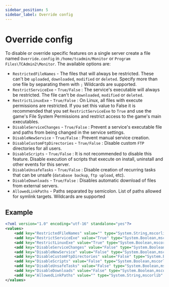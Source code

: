 ```yaml
---
sidebar_position: 5
sidebar_label: Override config
---
```


# Override config

To disable or override specific features on a single server create a file named `Override.config` in `/home/tcadmin/Monitor` or `Program Files\TCAdmin2\Monitor`. The available options are:

- `RestrictedFileNames` - The files that will always be restricted. These can't be `uploaded`, `downloaded`, `modified` or `deleted`. Specify more than one file by separating them with `;` Wildcards are supported.
- `RestrictServiceExe` - `True/False` : The service's executable will always be restricted. The file can't be `downloaded`, `modified` or `deleted`.
- `RestrictLinuxExe` - `True/False` : On Linux, all files with execute permissions are restricted. If you set this value to False it is recommended that you set `RestrictServiceExe` to `True` and use the game's File System Permissions and restrict access to the game's main executables.
- `DisableServiceChanges` - `True/False` : Prevent a service's executable file and paths from being changed in the service settings.
- `DisableNewService` - `True/False` : Prevent manual service creation.
- `DisableCustomFtpDirectories` - `True/False` : Disable custom `FTP` directories for all users.
- `DisableScripts` - `True/False` : It is not recommended to disable this feature. Disable execution of scripts that execute on install, uninstall and other events for this server.
- `DisableUnsafeTasks` - `True/False` : Disable creation of recurring tasks that can be unsafe (`database backup`, `ftp upload`, etc).
- `DisableDownloads` - `True/False` : Disables automatic download of files from external servers.
- `AllowedLinkPaths` - Paths separated by semicolon. List of paths allowed for symlink targets. Wildcards are supported

## Example

```xml
<?xml version="1.0" encoding="utf-16" standalone="yes"?>
<values>
	<add key="RestrictedFileNames" value="" type="System.String,mscorlib" />
	<add key="RestrictServiceExe" value="True" type="System.Boolean,mscorlib" />
	<add key="RestrictLinuxExe" value="True" type="System.Boolean,mscorlib" />
	<add key="DisableServiceChanges" value="False" type="System.Boolean,mscorlib" />
	<add key="DisableNewService" value="False" type="System.Boolean,mscorlib" />
	<add key="DisableCustomFtpDirectories" value="False" type="System.Boolean,mscorlib" />
	<add key="DisableScripts" value="False" type="System.Boolean,mscorlib" />
	<add key="DisableUnsafeTasks" value="False" type="System.Boolean,mscorlib" />
	<add key="DisableDownloads" value="False" type="System.Boolean,mscorlib" />
	<add key="AllowedLinkPaths" value="" type="System.String,mscorlib" />
</values>
```

